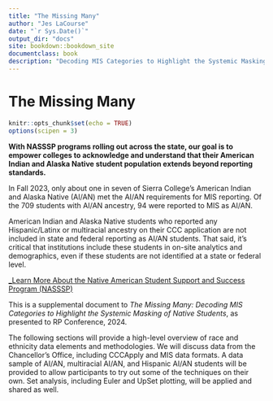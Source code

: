 ```yaml
--- 
title: "The Missing Many"
author: "Jes LaCourse"
date: "`r Sys.Date()`"
output_dir: "docs"
site: bookdown::bookdown_site
documentclass: book
description: "Decoding MIS Categories to Highlight the Systemic Masking of Native Students"
---
```


# The Missing Many {-}


```r
knitr::opts_chunk$set(echo = TRUE)
options(scipen = 3)
```


:::: {.recap}
**With NASSSP programs rolling out across the state, our goal is to empower colleges to acknowledge and understand that their American Indian and Alaska Native student population extends beyond reporting standards.**


In Fall 2023, only about one in seven of Sierra College's American Indian and Alaska Native (AI/AN) met the AI/AN requirements for MIS reporting. Of the 709 students with AI/AN ancestry, 94 were reported to MIS as AI/AN.

American Indian and Alaska Native students who reported any Hispanic/Latinx or multiracial ancestry on their CCC application are not included in state and federal reporting as AI/AN students. That said, it’s critical that institutions include these students in on-site analytics and demographics, even if these students are not identified at a state or federal level.

::::

[_Learn More About the Native American Student Support and Success Program (NASSSP)](https://www.cccco.edu/-/media/CCCCO-Website/docs/memo/ess-23-12-system-wide-memo-nasssp-a11y.pdf)

This is a supplemental document to *The Missing Many: Decoding MIS Categories to Highlight the Systemic Masking of Native Students*, as presented to RP Conference, 2024. 

The following sections will provide a high-level overview of race and ethnicity data elements and methodologies. We will discuss data from the Chancellor's Office, including CCCApply and MIS data formats. A data sample of AI/AN, multiracial AI/AN, and Hispanic AI/AN students will be provided to allow participants to try out some of the techniques on their own. Set analysis, including Euler and UpSet plotting, will be applied and shared as well.
 



